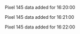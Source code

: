 Pixel 145 data added for 16:20:00

Pixel 145 data added for 16:21:00

Pixel 145 data added for 16:22:00

